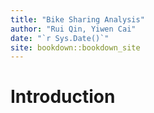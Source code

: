 ```yaml
--- 
title: "Bike Sharing Analysis"
author: "Rui Qin, Yiwen Cai"
date: "`r Sys.Date()`"
site: bookdown::bookdown_site
---
```


# Introduction

